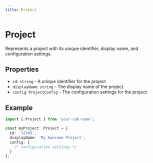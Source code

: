 ```yaml
---
title: Project
---
```


# Project

Represents a project with its unique identifier, display name, and configuration settings.

## Properties

- `id`: `string` - A unique identifier for the project.
- `displayName`: `string` - The display name of the project.
- `config`: `ProjectConfig` - The configuration settings for the project.

## Example

```typescript
import { Project } from 'your-sdk-name';

const myProject: Project = {
  id: '12345',
  displayName: 'My Awesome Project',
  config: {
    /* configuration settings */
  }
};
```